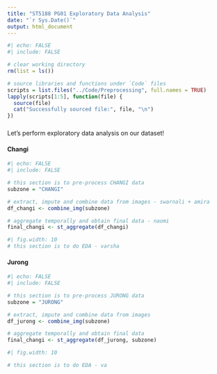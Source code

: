 ```yaml
---
title: "ST5188 PG01 Exploratory Data Analysis"
date: "`r Sys.Date()`"
output: html_document
---
```


```r
#| echo: FALSE
#| include: FALSE

# clear working directory
rm(list = ls())

# source libraries and functions under `Code` files
scripts = list.files("../Code/Preprocessing", full.names = TRUE)
lapply(scripts[1:5], function(file) {
  source(file)
  cat("Successfully sourced file:", file, "\n")
})
```

### {.tabset .tabset-fade .tabset-pills}
Let's perform exploratory data analysis on our dataset!

#### Changi
```r
#| echo: FALSE
#| include: FALSE

# this section is to pre-process CHANGI data
subzone = "CHANGI"

# extract, impute and combine data from images - swarnali + amira
df_changi <- combine_img(subzone)

# aggregate temporally and obtain final data - naomi
final_changi <- st_aggregate(df_changi)
```

```r
#| fig.width: 10
# this section is to do EDA - varsha


```

#### Jurong
```r
#| echo: FALSE
#| include: FALSE

# this section is to pre-process JURONG data
subzone = "JURONG"

# extract, impute and combine data from images
df_jurong <- combine_img(subzone)

# aggregate temporally and obtain final data
final_changi <- st_aggregate(df_jurong, subzone)
```

```r
#| fig.width: 10

# this section is to do EDA - va



```
